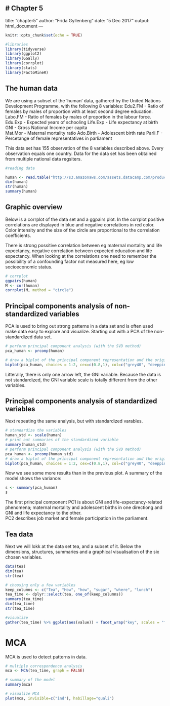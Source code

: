 # Chapter 5
---
title: "chapter5"
author: "Frida Gyllenberg"
date: "5 Dec 2017"
output: html_document
---

```r
knitr::opts_chunk$set(echo = TRUE)

```

```r
#libraries
library(tidyverse)
library(ggplot2)
library(GGally)
library(corrplot)
library(stats)
library(FactoMineR)
```
## The human data
We are using a subset of the 'human' data, gathered by the United Nations Development Programme, with the following 8 variables: 
Edu2.FM - Ratio of females by males of proportion with at least second degree education.
Labo.FM - Ratio of females by males of proportion in the labour force.
Edu.Exp - Expected years of schooling
Life.Exp - Life expectancy at birth
GNI - Gross National Income per capita   
Mat.Mor - Maternal mortality ratio
Ado.Birth - Adolescent birth rate
Parli.F - Percetange of female representatives in parliament

This data set has 155 observation of the 8 variables described above. Every observation equals one country. Data for the data set has been obtained from multiple national data regsiters.

```r
#reading data

human <- read.table("http://s3.amazonaws.com/assets.datacamp.com/production/course_2218/datasets/human2.txt", sep  =",", header = T)
dim(human)
str(human)
summary(human)
```

## Graphic overview
Below is a corrplot of the data set and a ggpairs plot. In the corrplot positive correlations are displayed in blue and negative correlations in red color. Color intensity and the size of the circle are proportional to the correlation coefficients.

There is strong possitive correlation between eg maternal mortality and life expectancy,  negative correlation between expected education and life expectancy. When looking at the correlations one need to remember the possibility of a confounding factor not measured here, eg low socioeconomic status. 
```r
# corrplot
ggpairs(human)
M <- cor(human)
corrplot(M, method = "circle")

```

## Principal components analysis of non-standardized variables
PCA is used to bring out strong patterns in a data set and is often used make data easy to explore and visualize. Starting out with a PCA of the non-standardized data set.

```r
# perform principal component analysis (with the SVD method)
pca_human <- prcomp(human)

# draw a biplot of the principal component representation and the original variables
biplot(pca_human, choices = 1:2, cex=c(0.8,1), col=c("grey40", "deeppink2"))
```
Litterally, there is only one arrow left, the GNI variable. Because the data is not standardized, the GNI variable scale is totally different from the other variables.

## Principal components analysis of standardized variables
Next repeating the same analysis, but with standardized varables.
```r
# standardize the variables
human_std <- scale(human)
# print out summaries of the standardized variable
summary(human_std)
# perform principal component analysis (with the SVD method)
pca_human <- prcomp(human_std)
# draw a biplot of the principal component representation and the original variables
biplot(pca_human, choices = 1:2, cex=c(0.8,1), col=c("grey40", "deeppink2"))

```
Now we see some more results than in the previous plot. 
A summary of the model shows the variance:
```r
s <- summary(pca_human)
s
```
The first principal component PC1 is about GNI and life-expectancy-related phenomena; maternal mortality and adolescent births in one directiong and GNI and life expectancy to the other.  
PC2 describes job market and female participation in the parliament. 

## Tea data
Next we will lokk at the data set tea, and a subset of it. Below the dimensions, structures, summaries and a graphical visualisation of the six chosen variables.
```r
data(tea)
dim(tea)
str(tea)

# choosing only a few variables
keep_columns <- c("Tea", "How", "how", "sugar", "where", "lunch")
tea_time <- dplyr::select(tea, one_of(keep_columns))
summary(tea_time)
dim(tea_time)
str(tea_time)

#visualize
gather(tea_time) %>% ggplot(aes(value)) + facet_wrap("key", scales = "free")+ theme(axis.text.x = element_text(angle = 45, hjust = 1, size = 8)) + geom_bar()

```
# MCA
MCA is used to detect patterns in data.

```r
# multiple correspondence analysis
mca <- MCA(tea_time, graph = FALSE)

# summary of the model
summary(mca)

# visualize MCA
plot(mca, invisible=c("ind"), habillage="quali")
```